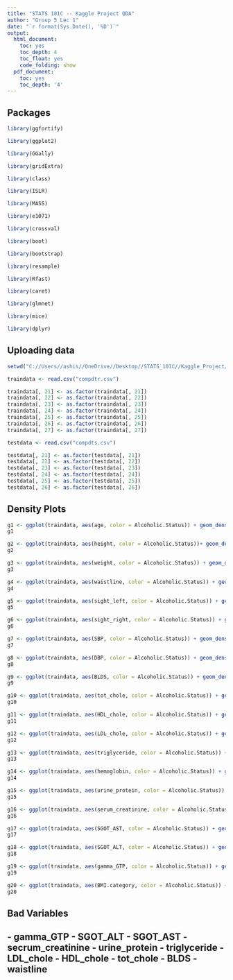 ---
title: "STATS 101C -- Kaggle Project QDA"
author: "Group 5 Lec 1"
date: "`r format(Sys.Date(), '%D')`"
output:
  html_document:
    toc: yes
    toc_depth: 4
    toc_float: yes
    code_folding: show
  pdf_document:
    toc: yes
    toc_depth: '4'
---

## Packages
```{r packs, include = FALSE}

library(ggfortify)

library(ggplot2)

library(GGally)

library(gridExtra)

library(class)

library(ISLR)

library(MASS)

library(e1071)

library(crossval)

library(boot)

library(bootstrap)

library(resample)

library(Rfast)

library(caret)

library(glmnet)

library(mice)

library(dplyr)

```

## Uploading data
```{r}

setwd("C://Users//ashis//OneDrive//Desktop//STATS_101C//Kaggle_Project//rmna")

traindata <- read.csv("compdtr.csv")

traindata[, 21] <- as.factor(traindata[, 21])
traindata[, 22] <- as.factor(traindata[, 22])
traindata[, 23] <- as.factor(traindata[, 23])
traindata[, 24] <- as.factor(traindata[, 24])
traindata[, 25] <- as.factor(traindata[, 25])
traindata[, 26] <- as.factor(traindata[, 26])
traindata[, 27] <- as.factor(traindata[, 27])

testdata <- read.csv("compdts.csv")

testdata[, 21] <- as.factor(testdata[, 21])
testdata[, 22] <- as.factor(testdata[, 22])
testdata[, 23] <- as.factor(testdata[, 23])
testdata[, 24] <- as.factor(testdata[, 24])
testdata[, 25] <- as.factor(testdata[, 25])
testdata[, 26] <- as.factor(testdata[, 26])

```

## Density Plots
```{r, echo = FALSE, warning = FALSE}

g1 <- ggplot(traindata, aes(age, color = Alcoholic.Status)) + geom_density() 
g1

g2 <- ggplot(traindata, aes(height, color = Alcoholic.Status))+ geom_density()
g2

g3 <- ggplot(traindata, aes(weight, color = Alcoholic.Status)) + geom_density() 
g3

g4 <- ggplot(traindata, aes(waistline, color = Alcoholic.Status)) + geom_density() 
g4

g5 <- ggplot(traindata, aes(sight_left, color = Alcoholic.Status)) + geom_density() 
g5

g6 <- ggplot(traindata, aes(sight_right, color = Alcoholic.Status)) + geom_density() 
g6

g7 <- ggplot(traindata, aes(SBP, color = Alcoholic.Status)) + geom_density() 
g7

g8 <- ggplot(traindata, aes(DBP, color = Alcoholic.Status)) + geom_density() 
g8

g9 <- ggplot(traindata, aes(BLDS, color = Alcoholic.Status)) + geom_density() 
g9

g10 <- ggplot(traindata, aes(tot_chole, color = Alcoholic.Status)) + geom_density() 
g10

g11 <- ggplot(traindata, aes(HDL_chole, color = Alcoholic.Status)) + geom_density() 
g11

g12 <- ggplot(traindata, aes(LDL_chole, color = Alcoholic.Status)) + geom_density() 
g12

g13 <- ggplot(traindata, aes(triglyceride, color = Alcoholic.Status)) + geom_density() 
g13

g14 <- ggplot(traindata, aes(hemoglobin, color = Alcoholic.Status)) + geom_density() 
g14

g15 <- ggplot(traindata, aes(urine_protein, color = Alcoholic.Status)) + geom_density() 
g15

g16 <- ggplot(traindata, aes(serum_creatinine, color = Alcoholic.Status)) + geom_density() 
g16

g17 <- ggplot(traindata, aes(SGOT_AST, color = Alcoholic.Status)) + geom_density() 
g17

g18 <- ggplot(traindata, aes(SGOT_ALT, color = Alcoholic.Status)) + geom_density() 
g18

g19 <- ggplot(traindata, aes(gamma_GTP, color = Alcoholic.Status)) + geom_density() 
g19

g20 <- ggplot(traindata, aes(BMI.category, color = Alcoholic.Status)) + geom_density() 
g20

```

## Bad Variables

## - gamma_GTP - SGOT_ALT - SGOT_AST - secrum_creatinine - urine_protein - triglyceride - LDL_chole - HDL_chole - tot_chole - BLDS - waistline